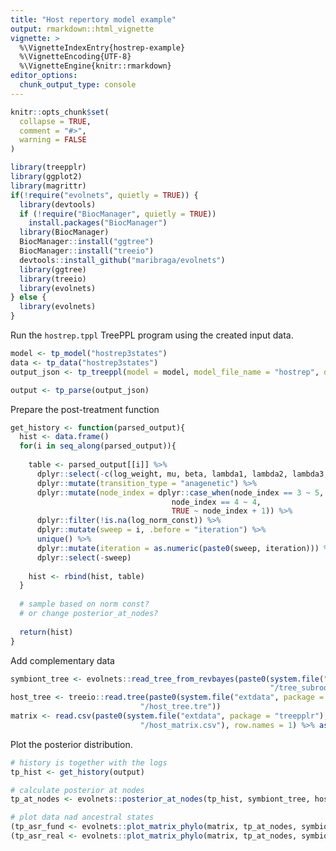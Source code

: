 ```yaml
---
title: "Host repertory model example"
output: rmarkdown::html_vignette
vignette: >
  %\VignetteIndexEntry{hostrep-example}
  %\VignetteEncoding{UTF-8}
  %\VignetteEngine{knitr::rmarkdown}
editor_options: 
  chunk_output_type: console
---
```


```r
knitr::opts_chunk$set(
  collapse = TRUE,
  comment = "#>",
  warning = FALSE
)
```

```r
library(treepplr)
library(ggplot2)
library(magrittr)
if(!require("evolnets", quietly = TRUE)) {
  library(devtools)
  if (!require("BiocManager", quietly = TRUE))
    install.packages("BiocManager")
  library(BiocManager)
  BiocManager::install("ggtree")
  BiocManager::install("treeio")
  devtools::install_github("maribraga/evolnets")
  library(ggtree)
  library(treeio)
  library(evolnets)
} else {
  library(evolnets)
}
```

Run the `hostrep.tppl` TreePPL program using the created input data. 

```r
model <- tp_model("hostrep3states")
data <- tp_data("hostrep3states")
output_json <- tp_treeppl(model = model, model_file_name = "hostrep", data = data, data_file_name = "hostrep")
```

```r
output <- tp_parse(output_json)
```

Prepare the post-treatment function

```r
get_history <- function(parsed_output){
  hist <- data.frame()
  for(i in seq_along(parsed_output)){
    
    table <- parsed_output[[i]] %>% 
      dplyr::select(-c(log_weight, mu, beta, lambda1, lambda2, lambda3, lambda4)) %>%
      dplyr::mutate(transition_type = "anagenetic") %>% 
      dplyr::mutate(node_index = dplyr::case_when(node_index == 3 ~ 5, # ugly fix to node_index mismatch and 0- to 1-base
                                    node_index == 4 ~ 4,
                                    TRUE ~ node_index + 1)) %>% 
      dplyr::filter(!is.na(log_norm_const)) %>% 
      dplyr::mutate(sweep = i, .before = "iteration") %>% 
      unique() %>% 
      dplyr::mutate(iteration = as.numeric(paste0(sweep, iteration))) %>% 
      dplyr::select(-sweep)
    
    hist <- rbind(hist, table)
  }
  
  # sample based on norm const?
  # or change posterior_at_nodes?
  
  return(hist)
}
```

Add complementary data

```r
symbiont_tree <- evolnets::read_tree_from_revbayes(paste0(system.file("extdata", package = "treepplr"),
                                                          "/tree_subroot_Rev.tre"))
host_tree <- treeio::read.tree(paste0(system.file("extdata", package = "treepplr"), 
                             "/host_tree.tre"))
matrix <- read.csv(paste0(system.file("extdata", package = "treepplr"), 
                             "/host_matrix.csv"), row.names = 1) %>% as.matrix()
```
  
Plot the posterior distribution.

```r
# history is together with the logs
tp_hist <- get_history(output)

# calculate posterior at nodes
tp_at_nodes <- evolnets::posterior_at_nodes(tp_hist, symbiont_tree, host_tree, state = c(1,2))

# plot data nad ancestral states
(tp_asr_fund <- evolnets::plot_matrix_phylo(matrix, tp_at_nodes, symbiont_tree, host_tree, type = "repertoires", repertoire = "fundamental"))
(tp_asr_real <- evolnets::plot_matrix_phylo(matrix, tp_at_nodes, symbiont_tree, host_tree, type = "repertoires", repertoire = "realized"))
```
